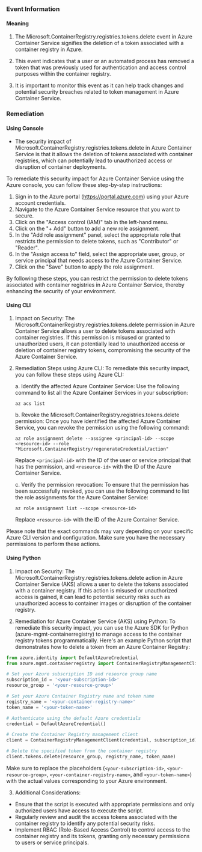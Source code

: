 
### Event Information

#### Meaning

1. The Microsoft.ContainerRegistry.registries.tokens.delete event in Azure Container Service signifies the deletion of a token associated with a container registry in Azure.

2. This event indicates that a user or an automated process has removed a token that was previously used for authentication and access control purposes within the container registry.

3. It is important to monitor this event as it can help track changes and potential security breaches related to token management in Azure Container Service.

### Remediation

#### Using Console

- The security impact of Microsoft.ContainerRegistry.registries.tokens.delete in Azure Container Service is that it allows the deletion of tokens associated with container registries, which can potentially lead to unauthorized access or disruption of container deployments.

To remediate this security impact for Azure Container Service using the Azure console, you can follow these step-by-step instructions:

1. Sign in to the Azure portal (https://portal.azure.com) using your Azure account credentials.
2. Navigate to the Azure Container Service resource that you want to secure.
3. Click on the "Access control (IAM)" tab in the left-hand menu.
4. Click on the "+ Add" button to add a new role assignment.
5. In the "Add role assignment" panel, select the appropriate role that restricts the permission to delete tokens, such as "Contributor" or "Reader".
6. In the "Assign access to" field, select the appropriate user, group, or service principal that needs access to the Azure Container Service.
7. Click on the "Save" button to apply the role assignment.

By following these steps, you can restrict the permission to delete tokens associated with container registries in Azure Container Service, thereby enhancing the security of your environment.

#### Using CLI

1. Impact on Security: The Microsoft.ContainerRegistry.registries.tokens.delete permission in Azure Container Service allows a user to delete tokens associated with container registries. If this permission is misused or granted to unauthorized users, it can potentially lead to unauthorized access or deletion of container registry tokens, compromising the security of the Azure Container Service.

2. Remediation Steps using Azure CLI: To remediate this security impact, you can follow these steps using Azure CLI:

   a. Identify the affected Azure Container Service: Use the following command to list all the Azure Container Services in your subscription:
   ```
   az acs list
   ```

   b. Revoke the Microsoft.ContainerRegistry.registries.tokens.delete permission: Once you have identified the affected Azure Container Service, you can revoke the permission using the following command:
   ```
   az role assignment delete --assignee <principal-id> --scope <resource-id> --role "Microsoft.ContainerRegistry/regenerateCredential/action"
   ```
   Replace `<principal-id>` with the ID of the user or service principal that has the permission, and `<resource-id>` with the ID of the Azure Container Service.

   c. Verify the permission revocation: To ensure that the permission has been successfully revoked, you can use the following command to list the role assignments for the Azure Container Service:
   ```
   az role assignment list --scope <resource-id>
   ```
   Replace `<resource-id>` with the ID of the Azure Container Service.

Please note that the exact commands may vary depending on your specific Azure CLI version and configuration. Make sure you have the necessary permissions to perform these actions.

#### Using Python

1. Impact on Security: The Microsoft.ContainerRegistry.registries.tokens.delete action in Azure Container Service (AKS) allows a user to delete the tokens associated with a container registry. If this action is misused or unauthorized access is gained, it can lead to potential security risks such as unauthorized access to container images or disruption of the container registry.

2. Remediation for Azure Container Service (AKS) using Python: To remediate this security impact, you can use the Azure SDK for Python (azure-mgmt-containerregistry) to manage access to the container registry tokens programmatically. Here's an example Python script that demonstrates how to delete a token from an Azure Container Registry:

```python
from azure.identity import DefaultAzureCredential
from azure.mgmt.containerregistry import ContainerRegistryManagementClient

# Set your Azure subscription ID and resource group name
subscription_id = '<your-subscription-id>'
resource_group = '<your-resource-group>'

# Set your Azure Container Registry name and token name
registry_name = '<your-container-registry-name>'
token_name = '<your-token-name>'

# Authenticate using the default Azure credentials
credential = DefaultAzureCredential()

# Create the Container Registry management client
client = ContainerRegistryManagementClient(credential, subscription_id)

# Delete the specified token from the container registry
client.tokens.delete(resource_group, registry_name, token_name)
```

Make sure to replace the placeholders (`<your-subscription-id>`, `<your-resource-group>`, `<your-container-registry-name>`, and `<your-token-name>`) with the actual values corresponding to your Azure environment.

3. Additional Considerations:
- Ensure that the script is executed with appropriate permissions and only authorized users have access to execute the script.
- Regularly review and audit the access tokens associated with the container registry to identify any potential security risks.
- Implement RBAC (Role-Based Access Control) to control access to the container registry and its tokens, granting only necessary permissions to users or service principals.

